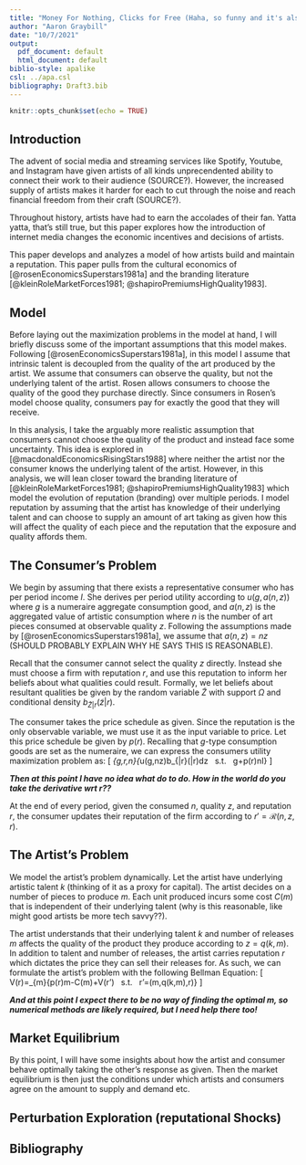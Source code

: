 ```yaml
---
title: "Money For Nothing, Clicks for Free (Haha, so funny and it's also been done before)"
author: "Aaron Graybill"
date: "10/7/2021"
output:
  pdf_document: default
  html_document: default
biblio-style: apalike
csl: ../apa.csl
bibliography: Draft3.bib
---
```


```r
knitr::opts_chunk$set(echo = TRUE)
```

## Introduction
The advent of social media and streaming services like Spotify, Youtube, and Instagram have given artists of all kinds unprecendented ability to connect their work to their audience (SOURCE?). However, the increased supply of artists makes it harder for each to cut through the noise and reach financial freedom from their craft (SOURCE?).

Throughout history, artists have had to earn the accolades of their fan. Yatta yatta, that's still true, but this paper explores how the introduction of internet media changes the economic incentives and decisions of artists.

This paper develops and analyzes a model of how artists build and maintain a reputation. This paper pulls from the cultural economics of [@rosenEconomicsSuperstars1981a] and the branding literature [@kleinRoleMarketForces1981; @shapiroPremiumsHighQuality1983].


## Model

Before laying out the maximization problems in the model at hand, I will briefly discuss some of the important assumptions that this model makes. Following [@rosenEconomicsSuperstars1981a], in this model I assume that intrinsic talent is decoupled from the quality of the art produced by the artist. We assume that consumers can observe the quality, but not the underlying talent of the artist. Rosen allows consumers to choose the quality of the good they purchase directly. Since consumers in Rosen's model choose quality, consumers pay for exactly the good that they will receive. 

In this analysis, I take the arguably more realistic assumption that consumers cannot choose the quality of the product and instead face some uncertainty. This idea is explored in [@macdonaldEconomicsRisingStars1988] where neither the artist nor the consumer knows the underlying talent of the artist. However, in this analysis, we will lean closer toward the branding literature of [@kleinRoleMarketForces1981; @shapiroPremiumsHighQuality1983] which model the evolution of reputation (branding) over multiple periods. I model reputation by assuming that the artist has knowledge of their underlying talent and can choose to supply an amount of art taking as given how this will affect the quality of each piece and the reputation that the exposure and quality affords them.

## The Consumer's Problem

We begin by assuming that there exists a representative consumer who has per period income $I$. She derives per period utility according to $u(g,a(n,z))$ where $g$ is a numeraire aggregate consumption good, and $a(n,z)$ is the aggregated value of artistic consumption where $n$ is the number of art pieces consumed at observable quality $z$. Following the assumptions made by [@rosenEconomicsSuperstars1981a], we assume that $a(n,z)=nz$ (SHOULD PROBABLY EXPLAIN WHY HE SAYS THIS IS REASONABLE).

Recall that the consumer cannot select the quality $z$ directly. Instead she must choose a firm with reputation $r$, and use this reputation to inform her beliefs about what qualities could result. Formally, we let beliefs about resultant qualities be given by the random variable $\tilde{Z}$ with support $\Omega$ and conditional density $b_{\tilde{Z}|r}(\tilde{z}|r)$.

The consumer takes the price schedule as given. Since the reputation is the only observable variable, we must use it as the input variable to price. Let this price schedule be given by $p(r)$. Recalling that $g$-type consumption goods are set as the numeraire, we can express the consumers utility maximization problem as:
\[
\max_{g,r,n}\left\{\int_\Omega u(g,n\tilde z)b_{\tilde{Z}|r}(\tilde{z}|r)d\tilde z \ \ s.t. \ \ g+p(r)n\leq I\right\}
\]

***Then at this point I have no idea what do to do. How in the world do you take the derivative wrt $r$??***

At the end of every period, given the consumed $n$, quality $z$, and reputation $r$, the consumer updates their reputation of the firm according to $r'=\mathcal{R}(n,z,r)$.

## The Artist's Problem

We model the artist's problem dynamically. Let the artist have underlying artistic talent $k$ (thinking of it as a proxy for capital). The artist decides on a number of pieces to produce $m$. Each unit produced incurs some cost $C(m)$ that is independent of their underlying talent (why is this reasonable, like might good artists be more tech savvy??).

The artist understands that their underlying talent $k$ and number of releases $m$ affects the quality of the product they produce according to $z=q(k,m)$. In addition to talent and number of releases, the artist carries reputation $r$ which dictates the price they can sell their releases for. As such, we can formulate the artist's problem with the following Bellman Equation:
\[
V(r)=\max_{m}\left\{p(r)m-C(m)+\beta V(r') \ \ s.t. \ \ r'=\mathcal{R}\left(m,q(k,m),r\right)\right\}
\]

***And at this point I expect there to be no way of finding the optimal $m$, so numerical methods are likely required, but I need help there too!***

## Market Equilibrium

By this point, I will have some insights about how the artist and consumer behave optimally taking the other's response as given. Then the market equilibrium is then just the conditions under which artists and consumers agree on the amount to supply and demand etc.

## Perturbation Exploration (reputational Shocks)



\newpage
## Bibliography


